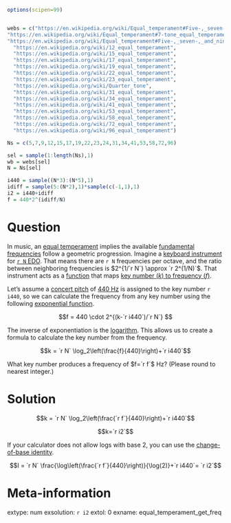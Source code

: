 ```r
options(scipen=99)


webs = c("https://en.wikipedia.org/wiki/Equal_temperament#Five-,_seven-,_and_nine-tone_temperaments_in_ethnomusicology",
"https://en.wikipedia.org/wiki/Equal_temperament#7-tone_equal_temperament",
"https://en.wikipedia.org/wiki/Equal_temperament#Five-,_seven-,_and_nine-tone_temperaments_in_ethnomusicology",
  "https://en.wikipedia.org/wiki/12_equal_temperament",
  "https://en.wikipedia.org/wiki/15_equal_temperament",
  "https://en.wikipedia.org/wiki/17_equal_temperament",
  "https://en.wikipedia.org/wiki/19_equal_temperament",
  "https://en.wikipedia.org/wiki/22_equal_temperament",
  "https://en.wikipedia.org/wiki/23_equal_temperament",
  "https://en.wikipedia.org/wiki/Quarter_tone",
  "https://en.wikipedia.org/wiki/31_equal_temperament",
  "https://en.wikipedia.org/wiki/34_equal_temperament",
  "https://en.wikipedia.org/wiki/41_equal_temperament",
  "https://en.wikipedia.org/wiki/53_equal_temperament",
  "https://en.wikipedia.org/wiki/58_equal_temperament",
  "https://en.wikipedia.org/wiki/72_equal_temperament",
  "https://en.wikipedia.org/wiki/96_equal_temperament")

Ns = c(5,7,9,12,15,17,19,22,23,24,31,34,41,53,58,72,96)

sel = sample(1:length(Ns),1)
wb = webs[sel]
N = Ns[sel]

i440 = sample((N*3):(N*5),1)
idiff = sample(5:(N*2),1)*sample(c(-1,1),1)
i2 = i440+idiff
f = 440*2^(idiff/N)
```

Question
========

In music, an [equal temperament](https://en.wikipedia.org/wiki/Equal_temperament) implies the available [fundamental frequencies](https://en.wikipedia.org/wiki/Fundamental_frequency) follow a geometric progression. Imagine a [keyboard instrument](https://en.wikipedia.org/wiki/Keyboard_instrument) for [`r N` EDO](`r wb`). That means there are `r N` frequencies per octave, and the ratio between neighboring frequencies is $2^{1/`r N`} \approx `r 2^(1/N)`$. That instrument acts as a [function](https://en.wikipedia.org/wiki/Function_(mathematics)) that maps [key number ($k$) to frequency ($f$)](https://en.wikipedia.org/wiki/Piano_key_frequencies).

Let's assume a [concert pitch](https://en.wikipedia.org/wiki/Concert_pitch) of [440 Hz](https://en.wikipedia.org/wiki/A440_(pitch_standard)) is assigned to the key number `r i440`, so we can calculate the frequency from any key number using the following [exponential function](https://en.wikipedia.org/wiki/Exponential_function).

$$f = 440 \cdot 2^{(k-`r i440`)/`r N`} $$

The inverse of exponentiation is the [logarithm](https://en.wikipedia.org/wiki/Logarithm). This allows us to create a formula to calculate the key number from the frequency.

$$k = `r N` \log_2\left(\frac{f}{440}\right)+`r i440`$$

What key number produces a frequency of $f=`r f`$ Hz? (Please round to nearest integer.)

Solution
========

$$k = `r N` \log_2\left(\frac{`r f`}{440}\right)+`r i440`$$

$$k=`r i2`$$

If your calculator does not allow logs with base 2, you can use the [change-of-base  identity](https://en.wikipedia.org/wiki/List_of_logarithmic_identities#Changing_the_base).

$$I = `r N` \frac{\log\left(\frac{`r f`}{440}\right)}{\log(2)}+`r i440`= `r i2`$$


Meta-information
============
extype: num
exsolution: `r i2`
extol: 0
exname: equal_temperament_get_freq